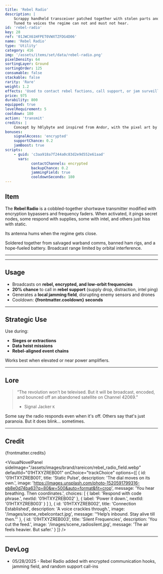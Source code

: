 ```yaml
---
title: 'Rebel Radio'
description: |
    Scrappy handheld transceiver patched together with stolen parts and righteous fury.
    Tuned to voices the regime can not and must not hear.
id: 'rebel-radio'
key: 28
ref: '01JWCX61HFPET0VWXTZFDG4D06'
name: 'Rebel Radio'
type: 'Utility'
category: 416
img: '/assets/items/set/data/rebel-radio.png'
pixelDensity: 64
sortingLayer: Ground
sortingOrder: 125
consumable: false
stackable: false
rarity: 'Rare'
weight: 1.2
effects: 'Used to contact rebel factions, call support, or jam surveillance signals.'
price: 975
durability: 800
equipped: true
levelRequirement: 5
cooldown: 180
action: 'transmit'
credits: |
    Concept by h0lybyte and inspired from Andor, with the pixel art by KBVE Pixel Workshop.
bonuses:
    signalAccess: 'encrypted'
    supportChance: 0.2
    jamBoost: true
scripts:
    - guid: 'c3aa918a7f244a0c83d2e9d552e61aad'
      vars:
            contactChannels: encrypted
            backupChance: 0.2
            jammingField: true
            cooldownSeconds: 180
---
```



## Item

The **Rebel Radio** is a cobbled-together shortwave transmitter modified with encryption bypassers and frequency faders.
When activated, it pings secret nodes, some respond with supplies, some with intel, and others just hiss with static.

Its antenna hums when the regime gets close.

Soldered together from salvaged warband comms, banned ham rigs, and a hope-fueled battery.
Broadcast range limited by orbital interference. 

---

<ItemDBPanel data={frontmatter} />

---

<Adsense />

## Usage

- Broadcasts on **rebel, encrypted, and low-orbit frequencies**  
- **20% chance** to call in **rebel support** (supply drop, distraction, intel ping)  
- Generates a **local jamming field**, disrupting enemy sensors and drones  
- Cooldown: **{frontmatter.cooldown} seconds**

---

## Strategic Use

Use during:
- **Sieges or extractions**  
- **Data heist missions**  
- **Rebel-aligned event chains**

Works best when elevated or near power amplifiers.

---

## Lore

> “The revolution won't be televised. But it will be broadcast, encoded, and bounced off an abandoned satellite on Channel 42069.”  
> - Signal Jacker `K`

Some say the radio responds even when it's off.
Others say that's just paranoia. 
But it does blink... sometimes.

---

## Credit

{frontmatter.credits}

<VisualNovelPanel
  sideImage="/assets/images/brand/rareicon/rebel_radio_field.webp"
  defaultId="01HTXYZREB001"
  onChoice="trackChoice"
  options={[
    {
      id: '01HTXYZREB001',
      title: 'Static Pulse',
      description: 'The dial moves on its own.',
      image: 'https://images.unsplash.com/photo-1520591799316-eb8e0d74ba63?q=80&w=500&auto=format&fit=crop',
      message: 'You hear breathing. Then coordinates.',
      choices: [
        { label: 'Respond with code phrase.', nextId: '01HTXYZREB002' },
        { label: 'Power it down.', nextId: '01HTXYZREB003' }
      ]
    },
    {
      id: '01HTXYZREB002',
      title: 'Connection Established',
      description: 'A voice crackles through.',
      image: '/images/scene_rebelcontact.jpg',
      message: '“Help’s inbound. Stay alive till then.”'
    },
    {
      id: '01HTXYZREB003',
      title: 'Silent Frequencies',
      description: 'You cut the feed.',
      image: '/images/scene_radiosilent.jpg',
      message: 'The air feels heavier. But safer.'
    }
  ]}
/>

---

## DevLog

- 05/28/2025 - Rebel Radio added with encrypted communication hooks, jamming field, and random support call-ins
